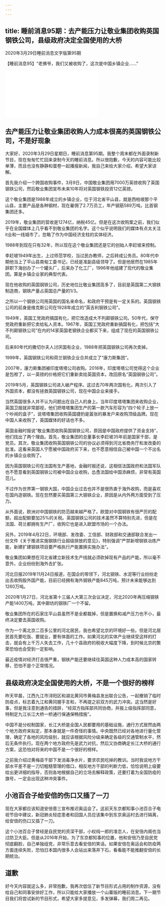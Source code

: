 ```yaml
---
---
---
```

title: 睡前消息95期：去产能压力让敬业集团收购英国钢铁公司，县级政府决定全国使用的大桥
---

2020年3月29日睡前消息文字版第95期

【睡前消息95】“老佛爷，我们又被收购了，这次是中国乡镇企业……”

<iframe src="//player.bilibili.com/player.html?aid=100412675&bvid=BV1q7411U7JE&cid=171246976&page=1" scrolling="no" border="0" frameborder="no" framespacing="0" allowfullscreen> </iframe>

## 去产能压力让敬业集团收购人力成本很高的英国钢铁公司，不是好现象

大家好，2020年3月29日星期日，睡前消息第95期。我整个周末都在外面录制新节目，现在匆匆忙忙回来录制今天的睡前消息。所以很抱歉，今天的内容可能比较单薄，而且也没有静静和蛋卷一起播报新闻，我自己来给大家介绍，希望大家谅解。

首先我介绍一个跨国收购事件，3月9日，中国敬业集团用7000万英镑收购了英国钢铁公司，然后敬业集团宣布未来10年将对英国钢铁投资12亿英镑。

这个敬业集团是1988年成立的乡镇企业，位于河北省平山县，就是西柏坡那个平山县，主要产品是各种钢材，现在雇佣了2.7万员工，年产钢筋589万吨，比首钢集团还多。

2019年，敬业集团的营收是1274亿，纳税45亿。但是在这次收购案之前，我们似乎在全国媒体上几乎看不到敬业集团的名字。这个似乎说明我们的媒体有点太关注it业和一线城市了，忽略了作为中国经济支柱的实体经济。

1988年到现在只有32年，所以现在这个敬业集团还是它的创始人李赶坡来控制。

李赶坡1949年出生，上过师范学校，当过民办教师，之后转成公务员。80年代中期他当上了平山县南甸工委书记，已经是准副县级领导了。但是他居然在1985年辞职下海创办了一个罐头厂，后来办了化工厂，1996年他组建了现代的敬业集团。算是乡镇企业家的典型代表。

现在他收购的英国钢铁公司，历史地位比敬业集团高多了，目前是英国第二大钢铁制造商，钢铁产量占英国总产量的1/3。

之所以一个钢铁公司用英国的国名来命名，和政府干预是有一定关系的。英国钢铁公司的前身是维克斯公司在1928年成立的“英吉利钢铁公司”。

1949年，英国工党政府搞国有化，把它改造成大不列颠钢铁公司。50年代，保守党政府重新把它卖给私人资本。1967年，英国工党政府重新搞国有化，把包括“大不列颠钢铁公司”在内的14家英国老钢铁企业都买下来，组成了现在的英国钢铁公司。

后来80年代的撒切尔夫人讨厌国有企业，1988年把英国钢铁公司再次卖掉。

1999年，英国钢铁公司和荷兰钢铁企业合并成立了“康力斯集团”。

2007年，康力斯集团被印度塔塔公司收购。2016年，印度塔塔公司觉得这个企业是包袱了，以一英镑的价格把它们重新卖给英国资本，改回原名“英国钢铁公司”。

2019年5月，英国钢铁公司进入破产程序。这过去70年两次国有化，两次引入了外国资本，都没有拯救英国钢铁公司，现在中国企业来接手。

当然英国很多人并不认为问题出在自己人的身上。当年印度塔塔集团来收购企业，英国卫报就非常鄙视，他们把塔塔集团生产的第一款汽车形容为“四个轮子上放一个吵闹的盒子”，说塔塔集团收购英国捷豹是嚣张的暴发户来收购顶级品牌。现在中国人来收购了，英国媒体的好话也不多。

英国金融时报说“敬业集团收购英国钢铁公司，原因是中国政府提供了资金支持”，他们找出了两个理由。首先，敬业集团的总董事长李赶坡35年前是国家干部，是党员。其次，敬业集团收购英国钢铁公司的协议必须得到河北省商务厅和发改委的批准。这看来英国人宁愿被中国政府买下来，也不愿意相信自己被中国一个不出名的乡镇企业收购了。

因为英国钢铁公司在法国有生产基地，金融时报还说，这相信法国政府和法国军队也不愿意看到英国钢铁公司被中国企业收购，怂恿法国给中国添麻烦，非常有英国范儿。

不过作为世界第一钢铁大国，中国企业过去也并不是很热衷于海外收购，而是喜欢在国内造钢铁。现在忽然要买英国第三大钢铁企业，原因是从内外两方面受到了压力。

从外面说，欧洲对中国钢铁的防范越来越严格了。欧盟对中国钢铁有很严厉的配额，超出配额要加25%的关税。英国钢铁公司的技术虽然不算特别先进，但是在法国、荷兰都拥有生产厂，收购它也是进入欧盟市场的一个办法。

另外，2019年4月22日，环境部、发改委、工信部、财政部和交通部联合发出一份文件《关于推进实施钢铁行业超级排放的意见》，特别强调“严禁新增钢铁冶炼产能，新建扩建钢铁项目要严格执行产能置换实施办法”。

敬业集团如果想在河北省建立新技术生产线就必须砍掉现有产品的产能，所以毫不意外，企业纷纷到海外去扩张。

河北日报2019年11月24日报道，在国企的带领下，河北钢铁、水泥等行业纷纷走出去收购股外国产能，目前已经拥有海外钢铁产能845万吨，预计未来能够达到1260万吨。

2020年1月27日，河北省第十三届人大第三次会议决定，河北2020年再压缩钢铁产能1400万吨，其中廊坊的钢铁厂一个不留。

敬业集团所在的石家庄平山县虽然不是全都裁掉，但是置换和减产压力也不小，最终决定要去英国收购。

作为一个离北京二百多公里的河北居民，我也希望北京的环境好一些。但是河北居民首先要吃饭、要就业，要有体面的工作。如果河北的实体产业继续受这样的打击，就会有上千万人失去工作，几十个县政府的税收大幅度下降，到时候北京的繁荣恐怕也会受到一定影响。

最近疫情对经济打击很严重，钢铁产能还要继续往英国这种人力成本高的国家转移，恐怕不是个正常情况。

## 县级政府决定全国使用的大桥，不是一个很好的榜样

昨天早晨，江西九江市浔阳区和湖北黄冈市黄梅县发出联合公告，一起撤销了临时防疫点，标志着九江和黄冈握手言和，不再提之前双方的武力冲突。这当然是好事，但是我注意到通告的措辞，“经双方指挥部共同协商，并报上级指挥部同意，特制定九江长江大桥一桥通行保通保畅措施”。

中国不是分权制国家，长江大桥是全国人民都要用的基础设施，通行方式居然由两个地方政府来拟定，那本身就是一件奇怪的事情。中央既然已经对各地进行量化管理，确定了各地的风险级别，就应该根据风险分级来确定各级的交通管制水平，然后无条件执行。现在两个地方政府先是武力对抗，然后又协商确定长江大桥的通行方案，这恐怕对将来的中国不是一个很好的榜样。

之前我介绍过黄梅县干部下发消毒净水片，要求农民吃掉的教训。当时我说地方干部水平差不是一刀切粗糙管理的借口，相反地方干部的判断力低，恰恰说明上级要给出更详细的指导，否则各地根据自己的立场去解释政策，还要打着为全国防疫的旗号，一定会出现这种冲突事件。

## 小池百合子给安倍的伤口又插了一刀

现在大家都应该知道安倍晋三宣布推迟奥运会了。这前天东京都知事小池百合子电视节目中建议，新冠肺炎轻症患者和回国人员应该集中到东京奥运村去进行隔离，给安倍的伤口又插了一刀。

这个小池百合子曾经是自民党的资深干部，小权纯一郎的准恋人，在安倍内阁也当过防卫大臣。但是从2016年开始，为了东京都知事的位置，他和安倍乃至自民党彻底翻脸，自己单独组党，非常乐意去看安倍的笑话。如果安倍在奥运会和防疫两方面连续失败，恐怕日本国内很多人会站出来落井下石，看看能不能推翻安倍的长期统治。

## 道歉

好今天内容就这么多，非常抱歉，我再次低估了新节目形式占用的制作资源，没有给自己和同事安排好工作，所以只能给大家播放一个山寨版的睡前消息。下一期节目我们将尝试新的节目形式，希望大家多提意见，多发弹幕，我们周二再见。